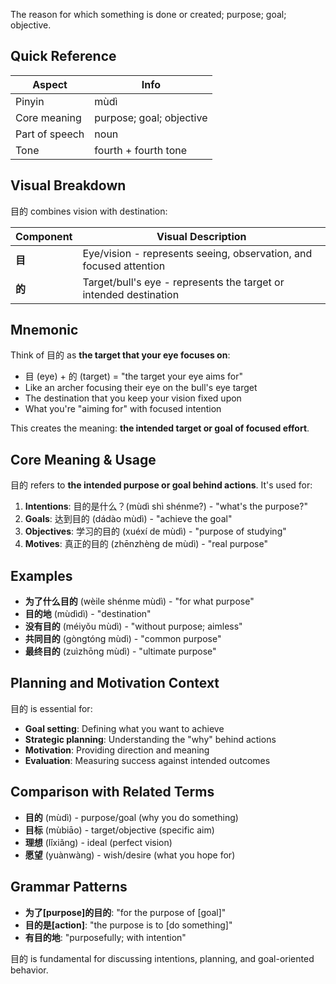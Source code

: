 The reason for which something is done or created; purpose; goal; objective.

## Quick Reference

| Aspect         | Info                      |
| -------------- | ------------------------- |
| Pinyin         | mùdì                      |
| Core meaning   | purpose; goal; objective  |
| Part of speech | noun                      |
| Tone           | fourth + fourth tone      |

## Visual Breakdown

目的 combines vision with destination:

| Component | Visual Description                                                   |
| --------- | -------------------------------------------------------------------- |
| **目**    | Eye/vision - represents seeing, observation, and focused attention  |
| **的**    | Target/bull's eye - represents the target or intended destination   |

## Mnemonic

Think of 目的 as **the target that your eye focuses on**:

- 目 (eye) + 的 (target) = "the target your eye aims for"
- Like an archer focusing their eye on the bull's eye target
- The destination that you keep your vision fixed upon
- What you're "aiming for" with focused intention

This creates the meaning: **the intended target or goal of focused effort**.

## Core Meaning & Usage

目的 refers to **the intended purpose or goal behind actions**. It's used for:

1. **Intentions**: 目的是什么？(mùdì shì shénme?) - "what's the purpose?"
2. **Goals**: 达到目的 (dádào mùdì) - "achieve the goal"
3. **Objectives**: 学习的目的 (xuéxí de mùdì) - "purpose of studying"
4. **Motives**: 真正的目的 (zhēnzhèng de mùdì) - "real purpose"

## Examples

- **为了什么目的** (wèile shénme mùdì) - "for what purpose"
- **目的地** (mùdìdì) - "destination"
- **没有目的** (méiyǒu mùdì) - "without purpose; aimless"
- **共同目的** (gòngtóng mùdì) - "common purpose"
- **最终目的** (zuìzhōng mùdì) - "ultimate purpose"

## Planning and Motivation Context

目的 is essential for:
- **Goal setting**: Defining what you want to achieve
- **Strategic planning**: Understanding the "why" behind actions
- **Motivation**: Providing direction and meaning
- **Evaluation**: Measuring success against intended outcomes

## Comparison with Related Terms

- **目的** (mùdì) - purpose/goal (why you do something)
- **目标** (mùbiāo) - target/objective (specific aim)
- **理想** (lǐxiǎng) - ideal (perfect vision)
- **愿望** (yuànwàng) - wish/desire (what you hope for)

## Grammar Patterns

- **为了[purpose]的目的**: "for the purpose of [goal]"
- **目的是[action]**: "the purpose is to [do something]"
- **有目的地**: "purposefully; with intention"

目的 is fundamental for discussing intentions, planning, and goal-oriented behavior.

